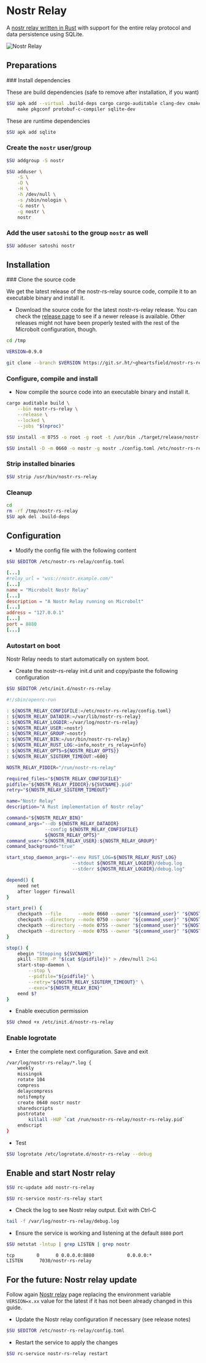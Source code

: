 
# Nostr Relay

A [nostr relay written in Rust](https://sr.ht/~gheartsfield/nostr-rs-relay) with
support for the entire relay protocol and data persistence using SQLite.

![Nostr Relay](/img/nostr/nostr-relay.webp)

## Preparations

<Steps>
### Install dependencies

These are build dependencies (safe to remove after installation, if you want)

```sh copy
$SU apk add --virtual .build-deps cargo cargo-auditable clang-dev cmake git \
    make pkgconf protobuf-c-compiler sqlite-dev
```

These are runtime dependencies
  
```sh copy
$SU apk add sqlite
```

### Create the `nostr` user/group

```sh copy
$SU addgroup -S nostr
```

```sh copy
$SU adduser \
    -S \
    -D \
    -H \
    -h /dev/null \
    -s /sbin/nologin \
    -G nostr \
    -g nostr \
    nostr
```

### Add the user `satoshi` to the group `nostr` as well
  
```sh copy
$SU adduser satoshi nostr
```
</Steps>

## Installation

<Steps>
### Clone the source code

We get the latest release of the nostr-rs-relay source code, compile it to an
executable binary and install it.

* Download the source code for the latest nostr-rs-relay release. You can check
the [release page](https://git.sr.ht/~gheartsfield/nostr-rs-relay/refs) to see
if a newer release is available. Other releases might not have been properly
tested with the rest of the Microbolt configuration, though.

```sh copy
cd /tmp
```

```sh copy
VERSION=0.9.0
```

```sh copy
git clone --branch $VERSION https://git.sr.ht/~gheartsfield/nostr-rs-relay && cd nostr-rs-relay
```

### Configure, compile and install

* Now compile the source code into an executable binary and install it.

```sh copy
cargo auditable build \
    --bin nostr-rs-relay \
    --release \
    --locked \
    --jobs "$(nproc)"
```

```sh copy
$SU install -m 0755 -o root -g root -t /usr/bin ./target/release/nostr-rs-relay
```

```sh copy
$SU install -D -m 0660 -o nostr -g nostr ./config.toml /etc/nostr-rs-relay/config.toml
```

### Strip installed binaries

```sh copy
$SU strip /usr/bin/nostr-rs-relay
```

### Cleanup

```sh copy
cd
rm -rf /tmp/nostr-rs-relay
$SU apk del .build-deps
```
</Steps>

## Configuration

* Modify the config file with the following content

```sh copy
$SU $EDITOR /etc/nostr-rs-relay/config.toml
```

```toml filename="/etc/nostr-rs-relay/config.toml" {2,4,6,8,10}
[...]
#relay_url = "wss://nostr.example.com/"
[...]
name = "Microbolt Nostr Relay"
[...]
description = "A Nostr Relay running on Microbolt"
[...]
address = "127.0.0.1"
[...]
port = 8880
[...]
```

### Autostart on boot

Nostr Relay needs to start automatically on system boot.

* Create the nostr-rs-relay init.d unit and copy/paste the following configuration

```sh copy
$SU $EDITOR /etc/init.d/nostr-rs-relay
```

```sh copy filename="/etc/init.d/nostr-rs-relay"
#!/sbin/openrc-run

: ${NOSTR_RELAY_CONFIGFILE:=/etc/nostr-rs-relay/config.toml}
: ${NOSTR_RELAY_DATADIR:=/var/lib/nostr-rs-relay}
: ${NOSTR_RELAY_LOGDIR:=/var/log/nostr-rs-relay}
: ${NOSTR_RELAY_USER:=nostr}
: ${NOSTR_RELAY_GROUP:=nostr}
: ${NOSTR_RELAY_BIN:=/usr/bin/nostr-rs-relay}
: ${NOSTR_RELAY_RUST_LOG:=info,nostr_rs_relay=info}
: ${NOSTR_RELAY_OPTS=${NOSTR_RELAY_OPTS}}
: ${NOSTR_RELAY_SIGTERM_TIMEOUT:=600}

NOSTR_RELAY_PIDDIR="/run/nostr-rs-relay"

required_files="${NOSTR_RELAY_CONFIGFILE}"
pidfile="${NOSTR_RELAY_PIDDIR}/${SVCNAME}.pid"
retry="${NOSTR_RELAY_SIGTERM_TIMEOUT}"

name="Nostr Relay"
description="A Rust implementation of Nostr relay"

command="${NOSTR_RELAY_BIN}"
command_args="--db ${NOSTR_RELAY_DATADIR}
              --config ${NOSTR_RELAY_CONFIGFILE}
              ${NOSTR_RELAY_OPTS}"
command_user="${NOSTR_RELAY_USER}:${NOSTR_RELAY_GROUP}"
command_background="true"

start_stop_daemon_args="--env RUST_LOG=${NOSTR_RELAY_RUST_LOG}
                        --stdout ${NOSTR_RELAY_LOGDIR}/debug.log
                        --stderr ${NOSTR_RELAY_LOGDIR}/debug.log"

depend() {
    need net
    after logger firewall
}

start_pre() {
    checkpath --file      --mode 0660 --owner "${command_user}" "${NOSTR_RELAY_CONFIGFILE}"
    checkpath --directory --mode 0750 --owner "${command_user}" "${NOSTR_RELAY_DATADIR}"
    checkpath --directory --mode 0755 --owner "${command_user}" "${NOSTR_RELAY_LOGDIR}"
    checkpath --directory --mode 0755 --owner "${command_user}" "${NOSTR_RELAY_PIDDIR}"
}

stop() {
    ebegin "Stopping ${SVCNAME}"
    pkill -TERM -P "$(cat ${pidfile})" > /dev/null 2>&1
    start-stop-daemon \
        --stop \
        --pidfile="${pidfile}" \
        --retry="${NOSTR_RELAY_SIGTERM_TIMEOUT}" \
        --exec="${NOSTR_RELAY_BIN}"
    eend $?
}
```

* Enable execution permission

```sh copy
$SU chmod +x /etc/init.d/nostr-rs-relay
```

### Enable logrotate

* Enter the complete next configuration. Save and exit

```sh copy filename="/etc/logrotate.d/nostr-rs-relay"
/var/log/nostr-rs-relay/*.log {
    weekly
    missingok
    rotate 104
    compress
    delaycompress
    notifempty
    create 0640 nostr nostr
    sharedscripts
    postrotate
        killall -HUP `cat /run/nostr-rs-relay/nostr-rs-relay.pid`
    endscript
}
```

* Test

```sh copy
$SU logrotate /etc/logrotate.d/nostr-rs-relay --debug
```

## Enable and start Nostr relay

```sh copy
$SU rc-update add nostr-rs-relay
```

```sh copy
$SU rc-service nostr-rs-relay start
```

* Check the log to see Nostr relay output. Exit with Ctrl-C

```sh copy
tail -f /var/log/nostr-rs-relay/debug.log
```

* Ensure the service is working and listening at the default `8880` port

```sh copy
$SU netstat -lntup | grep LISTEN | grep nostr
```

```output filename="output"
tcp        0      0 0.0.0.0:8880            0.0.0.0:*               LISTEN      7030/nostr-rs-relay
```

## For the future: Nostr relay update

Follow again [Nostr relay](./nostr-relay) page replacing the environment
variable `VERSION=x.xx` value for the latest if it has not been already changed
in this guide.

* Update the Nostr relay configuration if necessary (see release notes)

```sh copy
$SU $EDITOR /etc/nostr-rs-relay/config.toml
```

* Restart the service to apply the changes

```sh copy
$SU rc-service nostr-rs-relay restart
```